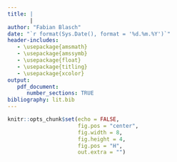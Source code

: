 ```yaml
---
title: |
       | 
author: "Fabian Blasch"
date: "`r format(Sys.Date(), format = '%d.%m.%Y')`"
header-includes:
   - \usepackage{amsmath}
   - \usepackage{amssymb}
   - \usepackage{float}
   - \usepackage{titling}
   - \usepackage{xcolor}
output: 
   pdf_document:
      number_sections: TRUE
bibliography: lit.bib
---
```


```r
knitr::opts_chunk$set(echo = FALSE,
                      fig.pos = "center",
                      fig.width = 8,
                      fig.height = 4,
                      fig.pos = "H",
                      out.extra = "")
```

\begin{center}
\includegraphics[width = 380pt]{whale.jpg} 
\end{center}
\thispagestyle{empty}
\newpage
\pagenumbering{arabic} 
